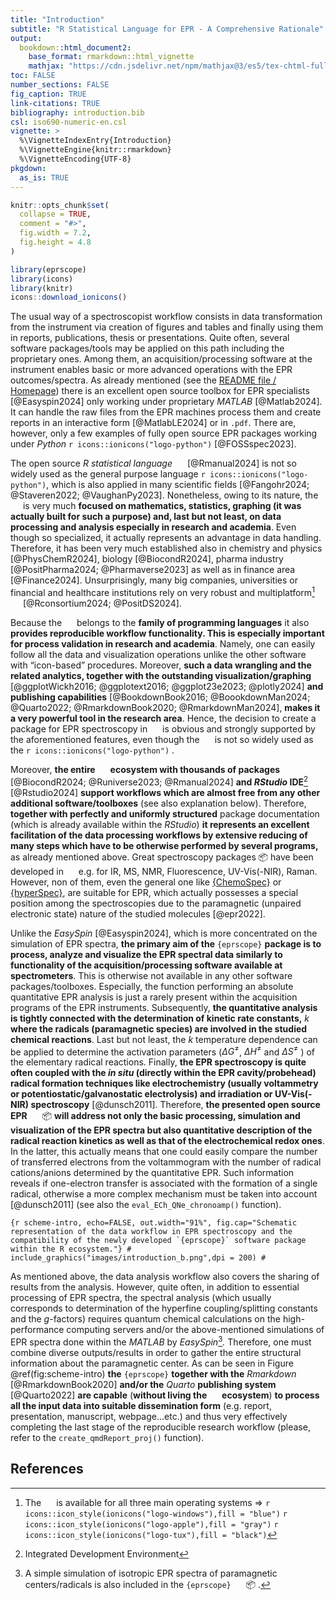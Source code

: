 ```yaml
---
title: "Introduction"
subtitle: "R Statistical Language for EPR - A Comprehensive Rationale"
output: 
  bookdown::html_document2:
    base_format: rmarkdown::html_vignette
    mathjax: "https://cdn.jsdelivr.net/npm/mathjax@3/es5/tex-chtml-full.js"
toc: FALSE    
number_sections: FALSE
fig_caption: TRUE
link-citations: TRUE
bibliography: introduction.bib
csl: iso690-numeric-en.csl
vignette: >
  %\VignetteIndexEntry{Introduction}
  %\VignetteEngine{knitr::rmarkdown}
  %\VignetteEncoding{UTF-8}
pkgdown:
  as_is: TRUE
---
```


```r
knitr::opts_chunk$set(
  collapse = TRUE,
  comment = "#>",
  fig.width = 7.2,
  fig.height = 4.8
)
```

```r
library(eprscope)
library(icons)
library(knitr)
icons::download_ionicons()
```

The usual way of a spectroscopist workflow consists in data transformation from the instrument via creation of figures and tables and finally using them in reports, publications, thesis or presentations. Quite often, several software packages/tools may be applied on this path including the proprietary ones. Among them, an acquisition/processing software at the instrument enables basic or more advanced operations with the EPR outcomes/spectra. As already mentioned (see the [README file / Homepage](https://jatanrt.github.io/eprscope/index.html)) there is an excellent open source toolbox for EPR specialists [@Easyspin2024] only working under proprietary *MATLAB* [@Matlab2024]. It can handle the raw files from the EPR machines process them and create reports in an interactive form [@MatlabLE2024] or in `.pdf`. There are, however, only a few examples of fully open source EPR packages working under *Python* `r icons::ionicons("logo-python")` [@FOSSspec2023].

The open source *R statistical language* ![](images/RcoreLogo.png){width="16" height="12"} [@Rmanual2024] is not so widely used as the general purpose language `r icons::ionicons("logo-python")`, which is also applied in many scientific fields [@Fangohr2024; @Staveren2022; @VaughanPy2023]. Nonetheless, owing to its nature, the ![](images/RcoreLogo.png){width="16" height="12"} is very much **focused on mathematics, statistics, graphing (it was actually built for such a purpose) and, last but not least, on data processing and analysis especially in research and academia**. Even though so specialized, it actually represents an advantage in data handling. Therefore, it has been very much established also in chemistry and physics [@PhysChemR2024], biology [@BiocondR2024], pharma industry [@PositPharma2024; @Pharmaverse2023] as well as in finance area [@Finance2024]. Unsurprisingly, many big companies, universities or financial and healthcare institutions rely on very robust and multiplatform[^1] ![](images/RcoreLogo.png){width="16" height="12"} [@Rconsortium2024; @PositDS2024].

[^1]: The ![](images/RcoreLogo.png){width="16" height="12"} is available for all three main operating systems =\> `r icons::icon_style(ionicons("logo-windows"),fill = "blue")` `r icons::icon_style(ionicons("logo-apple"),fill = "gray")` `r icons::icon_style(ionicons("logo-tux"),fill = "black")`

Because the ![](images/RcoreLogo.png){width="16" height="12"} belongs to the **family of programming languages** it also **provides reproducible workflow functionality. This is especially important for process validation in research and academia**. Namely, one can easily follow all the data and visualization operations unlike the other software with "icon-based" procedures. Moreover, **such a data wrangling and the related analytics, together with the outstanding visualization/graphing** [@ggplotWickh2016; @ggplotext2016; @ggplot23e2023; @plotly2024] **and publishing capabilities** [@BookdownBook2016; @BoookdownMan2024; @Quarto2022; @RmarkdownBook2020; @RmarkdownMan2024], **makes it a very powerful tool in the research area**. Hence, the decision to create a package for EPR spectroscopy in ![](images/RcoreLogo.png){width="16" height="12"} is obvious and strongly supported by the aforementioned features, even though the ![](images/RcoreLogo.png){width="16" height="12"} is not so widely used as the `r icons::ionicons("logo-python")` .

Moreover, **the entire** ![](images/RcoreLogo.png){width="16" height="12"} **ecosystem with thousands of packages** [@BiocondR2024; @Runiverse2023; @Rmanual2024] **and *RStudio* IDE**[^2] [@Rstudio2024] **support workflows which are almost free from any other additional software/toolboxes** (see also explanation below). Therefore, **together with perfectly and uniformly structured** package documentation (which is already available within the *RStudio*) **it represents an excellent facilitation of the data processing workflows by extensive reducing of many steps which have to be otherwise performed by several programs,** as already mentioned above. Great spectroscopy packages 📦 have been developed in ![](images/RcoreLogo.png){width="16" height="12"} e.g. for IR, MS, NMR, Fluorescence, UV-Vis(-NIR), Raman. However, non of them, even the general one like [{ChemoSpec}](#0) or [{hyperSpec}](#0), are suitable for EPR, which actually possesses a special position among the spectroscopies due to the paramagnetic (unpaired electronic state) nature of the studied molecules [@epr2022].

[^2]: Integrated Development Environment

Unlike the *EasySpin* [@Easyspin2024], which is more concentrated on the simulation of EPR spectra, **the primary aim of the** `{eprscope}` **package is to process, analyze and visualize the EPR spectral data similarly to functionality of the acquisition/processing software available at spectrometers**. This is otherwise not available in any other software packages/toolboxes. Especially, the function performing an absolute quantitative EPR analysis is just a rarely present within the acquisition programs of the EPR instruments. Subsequently, **the quantitative analysis is tightly connected with the determination of kinetic rate constants,** $k$ **where the radicals (paramagnetic species) are involved in the studied chemical reactions**. Last but not least, the $k$ temperature dependence can be applied to determine the activation parameters ($\Delta G^{\neq}$, $\Delta H^{\neq}$ and $\Delta S^{\neq}$ ) of the elementary radical reactions. Finally, **the EPR spectroscopy is quite often coupled with the *in situ* (directly within the EPR cavity/probehead) radical formation techniques like electrochemistry (usually voltammetry or potentiostatic/galvanostatic electrolysis) and irradiation or UV-Vis(-NIR) spectroscopy** [@dunsch2011]. Therefore, **the presented open source EPR** ![](images/RcoreLogo.png){width="16" height="12"} 📦 **will address not only the basic processing, simulation and visualization of the EPR spectra but also quantitative description of the radical reaction kinetics as well as that of the electrochemical redox ones**. In the latter, this actually means that one could easily compare the number of transferred electrons from the voltammogram with the number of radical cations/anions determined by the quantitative EPR. Such information reveals if one-electron transfer is associated with the formation of a single radical, otherwise a more complex mechanism must be taken into account [@dunsch2011] (see also the `eval_ECh_QNe_chronoamp()` function).

```{r scheme-intro, echo=FALSE, out.width="91%", fig.cap="Schematic representation of the data workflow in EPR spectroscopy and the compatibility of the newly developed `{eprscope}` software package within the R ecosystem."}
#
include_graphics("images/introduction_b.png",dpi = 200)
#
```

As mentioned above, the data analysis workflow also covers the sharing of results from the analysis. However, quite often, in addition to essential processing of EPR spectra, the spectral analysis (which usually corresponds to determination of the hyperfine coupling/splitting constants and the *g*-factors) requires quantum chemical calculations on the high-performance computing servers and/or the above-mentioned simulations of EPR spectra done within the *MATLAB* by *EasySpin*[^3]*.* Therefore, one must combine diverse outputs/results in order to gather the entire structural information about the paramagnetic center. As can be seen in Figure \@ref(fig:scheme-intro) **the** `{eprscope}` **together with the** *Rmarkdown* [@RmarkdownBook2020] **and/or the** *Quarto* **publishing system** [@Quarto2022] **are capable** (**without living the** ![](images/RcoreLogo.png){width="16" height="12"} **ecosystem**) **to process all the input data into suitable dissemination form** (e.g. report, presentation, manuscript, webpage...etc.) and thus very effectively completing the last stage of the reproducible research workflow (please, refer to the `create_qmdReport_proj()` function).

[^3]: A simple simulation of isotropic EPR spectra of paramagnetic centers/radicals is also included in the `{eprscope}` ![](images/RcoreLogo.png){width="16" height="12"} 📦 .

## References
